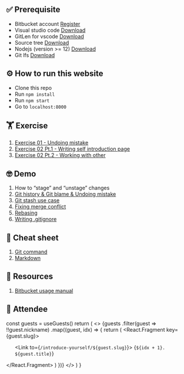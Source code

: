 
## ✅ Prerequisite

- Bitbucket account [Register](https://id.atlassian.com/signup?application=bitbucket&continue=https%3A//bitbucket.org/account/signin/%3Foptintocst%3D1%26next%3D/%3Faidsignup%3D1)
- Visual studio code [Download](https://code.visualstudio.com/)
- GitLen for vscode [Download](https://marketplace.visualstudio.com/items?itemName=eamodio.gitlens)
- Source tree [Download](https://www.sourcetreeapp.com/)
- Nodejs (version >= 12) [Download](https://nodejs.org/en/)
- Git lfs [Download](https://git-lfs.github.com/)

## ⚙️ How to run this website

- Clone this repo
- Run `npm install`
- Run `npm start`
- Go to `localhost:8000`

## 🏋️ Exercise

1. [Exercise 01 - Undoing mistake](/exercises/exercise-01)
2. [Exercise 02 Pt.1 - Writing self introduction page](/exercises/exercise-02-pt1)
3. [Exercise 02 Pt.2 - Working with other](/exercises/exercise-02-pt2)

## 🤓 Demo

1. How to “stage” and “unstage” changes
2. [Git history & Git blame & Undoing mistake](/demos/02-fixing-mistake)
3. [Git stash use case](/demos/03-git-stash-use-case)
4. [Fixing merge conflict](/demos/04-fixing-merge-conflict-p1)
5. [Rebasing](/demos/05-rebasing)
6. [Writing .gitignore](/demos/06-writing-gitignore)

## 📜 Cheat sheet

1. [Git command](https://www.atlassian.com/git/tutorials/atlassian-git-cheatsheet)
2. [Markdown](https://www.markdownguide.org/cheat-sheet/)

## 💎 Resources

1. [Bitbucket usage manual](https://bitbucket.org/product/guides)

## 🥳 Attendee

  const guests = useGuests()
  return (
    <>
      {guests
        .filter(guest => !!guest.nickname)
        .map((guest, idx) => {
          return (
            <React.Fragment key={guest.slug}>
              <ol>
                <Link to={`/introduce-yourself/${guest.slug}`}>
                  {`${idx + 1}. ${guest.title}`}
                </Link>
              </ol>
            </React.Fragment>
          )
        })}
    </>
  )
}

<GuestList />
